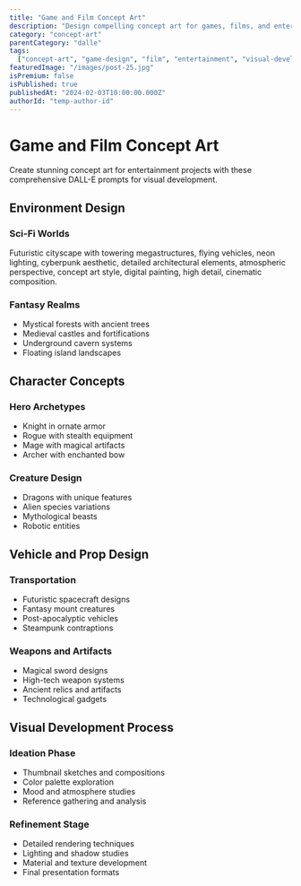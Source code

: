 ```yaml
---
title: "Game and Film Concept Art"
description: "Design compelling concept art for games, films, and entertainment using DALL-E's creative capabilities"
category: "concept-art"
parentCategory: "dalle"
tags:
  ["concept-art", "game-design", "film", "entertainment", "visual-development"]
featuredImage: "/images/post-25.jpg"
isPremium: false
isPublished: true
publishedAt: "2024-02-03T10:00:00.000Z"
authorId: "temp-author-id"
---
```


# Game and Film Concept Art

Create stunning concept art for entertainment projects with these comprehensive DALL-E prompts for visual development.

## Environment Design

### Sci-Fi Worlds

Futuristic cityscape with towering megastructures, flying vehicles, neon lighting, cyberpunk aesthetic, detailed architectural elements, atmospheric perspective, concept art style, digital painting, high detail, cinematic composition.

### Fantasy Realms

- Mystical forests with ancient trees
- Medieval castles and fortifications
- Underground cavern systems
- Floating island landscapes

## Character Concepts

### Hero Archetypes

- Knight in ornate armor
- Rogue with stealth equipment
- Mage with magical artifacts
- Archer with enchanted bow

### Creature Design

- Dragons with unique features
- Alien species variations
- Mythological beasts
- Robotic entities

## Vehicle and Prop Design

### Transportation

- Futuristic spacecraft designs
- Fantasy mount creatures
- Post-apocalyptic vehicles
- Steampunk contraptions

### Weapons and Artifacts

- Magical sword designs
- High-tech weapon systems
- Ancient relics and artifacts
- Technological gadgets

## Visual Development Process

### Ideation Phase

- Thumbnail sketches and compositions
- Color palette exploration
- Mood and atmosphere studies
- Reference gathering and analysis

### Refinement Stage

- Detailed rendering techniques
- Lighting and shadow studies
- Material and texture development
- Final presentation formats
